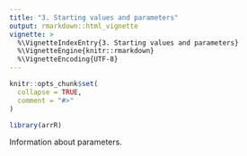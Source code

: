 ```yaml
---
title: "3. Starting values and parameters"
output: rmarkdown::html_vignette
vignette: >
  %\VignetteIndexEntry{3. Starting values and parameters}
  %\VignetteEngine{knitr::rmarkdown}
  %\VignetteEncoding{UTF-8}
---
```


```r
knitr::opts_chunk$set(
  collapse = TRUE,
  comment = "#>"
)
```

```r
library(arrR)
```

Information about parameters.
